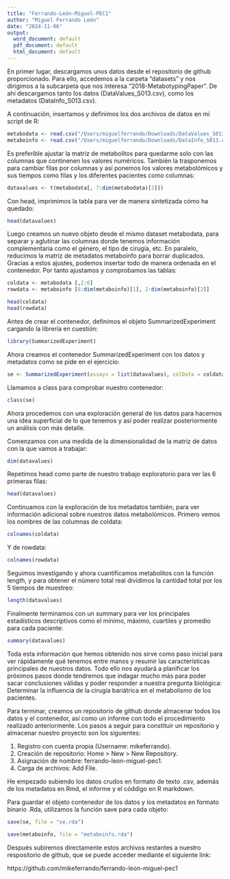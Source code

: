 ```yaml
---
title: "Ferrando-León-Miguel-PEC1"
author: "Miguel Ferrando León"
date: "2024-11-06"
output:
  word_document: default
  pdf_document: default
  html_document: default
---
```

En primer lugar, descargamos unos datos desde el repositorio de github proporcionado. Para ello, accedemos a la carpeta "datasets" y nos dirigimos a la subcarpeta que nos interesa "2018-MetabotypingPaper". De ahí descargamos tanto los datos (DataValues_S013.csv), como los metadatos (DataInfo_S013.csv).

A continuación, insertamos y definimos los dos archivos de datos en mi script de R: 
```r
metabodata <- read.csv("/Users/miguelferrando/Downloads/DataValues_S013.csv")
metaboinfo <- read.csv("/Users/miguelferrando/Downloads/DataInfo_S013.csv")
```

Es preferible ajustar la matriz de metabolitos para quedarme solo con las columnas que continenen los valores numéricos. También la trasponemos para cambiar filas por columnas y así ponemos los valores metabolómicos y sus tiempos como filas y los diferentes pacientes como columnas:
```r
datavalues <- t(metabodata[, 7:dim(metabodata)[2]])
```

Con head, imprimimos la tabla para ver de manera sintetizada cómo ha quedado:
```r
head(datavalues)
```

Luego creamos un nuevo objeto desde el mismo dataset metabodata, para separar y aglutinar las columnas donde tenemos información complementaria como el género, el tipo de cirugía, etc. En paralelo, reducimos la matriz de metadatos metaboinfo para borrar duplicados. Gracias a estos ajustes, podemos insertar todo de manera ordenada en el contenedor. Por tanto ajustamos y comprobamos las tablas:
```r
coldata <- metabodata [,2:6]
rowdata <- metaboinfo [6:dim(metaboinfo)[1], 2:dim(metaboinfo)[2]]

head(coldata)
head(rowdata)
```

Antes de crear el contenedor, definimos el objeto SummarizedExperiment cargando la librería en cuestión:
```r
library(SummarizedExperiment)
```

Ahora creamos el contenedor SummarizedExperiment con los datos y metadatos como se pide en el ejercicio:
```r
se <- SummarizedExperiment(assays = list(datavalues), colData = coldata, rowData = rowdata)
```

Llamamos a class para comprobar nuestro contenedor:
```r
class(se)
```

Ahora procedemos con una exploración general de los datos para hacernos una idea superficial de lo que tenemos y así poder realizar posteriormente un análisis con más detalle.

Comenzamos con una medida de la dimensionalidad de la matriz de datos con la que vamos a trabajar:
```r
dim(datavalues)
```

Repetimos head como parte de nuestro trabajo exploratorio para ver las 6 primeras filas:

```r
head(datavalues)
```

Continuamos con la exploración de los metadatos también, para ver información adicional sobre nuestros datos metabolómicos. Primero vemos los nombres de las columnas de coldata:
```r
colnames(coldata)
```

Y de rowdata:
```r
colnames(rowdata)
```

Seguimos investigando y ahora cuantificamos metabolitos con la función length, y para obtener el número total real dividimos la cantidad total por los 5 tiempos de muestreo:
```r
length(datavalues)
```

Finalmente terminamos con un summary para ver los principales estadísticos descriptivos como el mínimo, máximo, cuartiles y promedio para cada paciente:
```r
summary(datavalues)
```

Toda esta información que hemos obtenido nos sirve como paso inicial para ver rápidamente qué tenemos entre manos y resumir las características principales de nuestros datos. Todo ello nos ayudará a planificar los próximos pasos donde tendremos que indagar mucho más para poder sacar conclusiones válidas y poder responder a nuestra pregunta biológica: Determinar la influencia de la cirugía bariátrica en el metabolismo de los pacientes.

Para terminar, creamos un repositorio de github donde almacenar todos los datos y el contenedor, así como un informe con todo el procedimiento realizado anteriormente. Los pasos a seguir para constituir un repositorio y almacenar nuestro proyecto son los siguientes:

1. Registro con cuenta propia (Username: mikeferrando).
2. Creación de repositorio: Home > New > New Repository.
3. Asignación de nombre: ferrando-leon-miguel-pec1.
4. Carga de archivos: Add File.

He empezado subiendo los datos crudos en formato de texto .csv, además de los metadatos en Rmd, el informe y el códdigo en R markdown.

Para guardar el objeto contenedor de los datos y los metadatos en formato binario .Rda, utilizamos la función save para cada objeto:
```r
save(se, file = "se.rda")
```

```r
save(metaboinfo, file = "metaboinfo.rda")
```

Después subiremos directamente estos archivos restantes a nuestro respositorio de github, que se puede acceder mediante el siguiente link:

https://github.com/mikeferrando/ferrando-leon-miguel-pec1